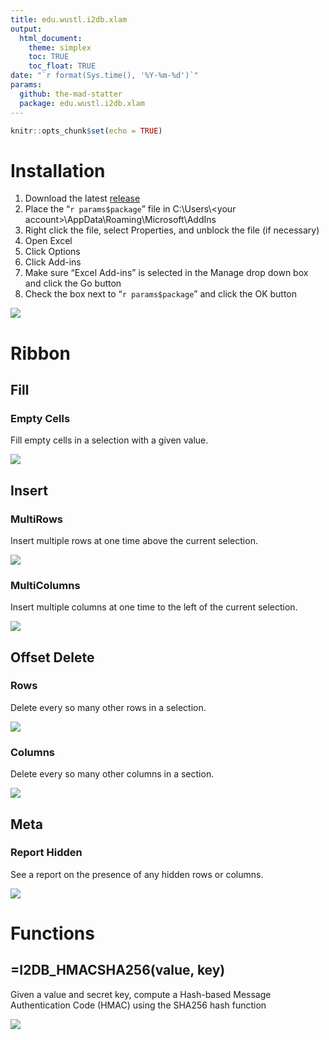 ```yaml
---
title: edu.wustl.i2db.xlam
output:
  html_document:
    theme: simplex
    toc: TRUE
    toc_float: TRUE
date: "`r format(Sys.time(), '%Y-%m-%d')`"
params:
  github: the-mad-statter
  package: edu.wustl.i2db.xlam
---
```


```r
knitr::opts_chunk$set(echo = TRUE)
```

# Installation
  
1. Download the latest [release](https://github.com/`r params$github`/`r params$package`/releases)
2. Place the "`r params$package`" file in C:\\Users\\&lt;your account&gt;\\AppData\\Roaming\\Microsoft\\AddIns
3. Right click the file, select Properties, and unblock the file (if necessary)
4. Open Excel
5. Click Options
6. Click Add-ins
7. Make sure "Excel Add-ins" is selected in the Manage drop down box and click the Go button
8. Check the box next to "`r params$package`" and click the OK button

![](img/install.gif)

# Ribbon

## Fill

### Empty Cells

Fill empty cells in a selection with a given value.

![](img/fill-empty_cells.gif)

## Insert

### MultiRows

Insert multiple rows at one time above the current selection.

![](img/insert-multirows.gif)

### MultiColumns

Insert multiple columns at one time to the left of the current selection.

![](img/insert-multicolumns.gif)

## Offset Delete

### Rows

Delete every so many other rows in a selection.

![](img/offset_delete-rows.gif)

### Columns

Delete every so many other columns in a section.

![](img/offset_delete-columns.gif)

## Meta

### Report Hidden

See a report on the presence of any hidden rows or columns.

![](img/meta-report_hidden.gif)

# Functions

## =I2DB_HMACSHA256(value, key)

Given a value and secret key, compute a Hash-based Message Authentication Code (HMAC) using the SHA256 hash function

![](img/function-i2db_hmacsha256.gif)
